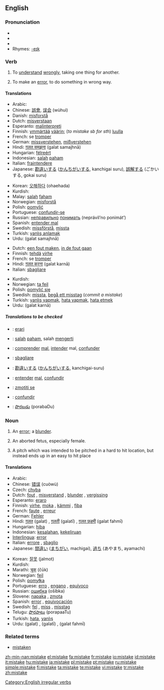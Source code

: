 ==English==

===Pronunciation===
*{{SAMPA|/mIs"teIk/}}
*{{IPA|/mɪs'teɪk/}}
*{{audio|en-us-mistake.ogg|Audio (US)}}
*Rhymes: [[Rhymes:English:-eɪk|-eɪk]]

===Verb===
{{en-verb|mistakes|mistaking|mistook|mistaken}}

# {{transitive}} To [[understand]] [[wrongly]], taking one thing for another.
# {{transitive}} To make an [[error]], to do something in wrong way.

====Translations====
{{trans-top|To understand wrongly (1)}}
*Arabic: {{Arab|[[اساء الفهم]]}} {{IPAchar|(’asá’ al-fáhem)}}
*Chinese: [[誤會]], [[误会]] (wùhuì)
*Danish: [[misforstå]]
*Dutch: [[misverstaan]]
*Esperanto: [[malinterpreti]]
*Finnish: [[ymmärtää]] [[väärin]]; (''to mistake sb for sth'') [[luulla]]
*French: se [[tromper]]
*German: [[missverstehen]], [[mißverstehen]]
*Hindi: [[ग़लत समझना]] (<u>g</u>alat samajhnā)
*Hungarian: [[félreért]]
*Indonesian: [[salah]] [[paham]]
*Italian: [[fraintendere]]
*Japanese: [[勘違い]]する ([[かんちがい]]する, kanchigai suru), [[誤解]]する (ごかいする, gokai suru)
{{trans-mid}}
*Korean: [[오해하다]] (ohaehada)
*Kurdish: {{KUchar|[[به‌غه‌له‌ت]]}}
*Malay: [[salah]] [[faham]]
*Norwegian: [[misforstå]]
*Polish: [[pomylić]]
*Portuguese: [[confundir-se]]
*Russian: [[неправильно]] [[понимать]] (neprávil’no ponimát’)
*Spanish: [[entender mal]]
*Swedish: [[missförstå]], [[missta]]
*Turkish: [[yanlış anlamak]]
*Urdu: {{URchar|[[غلط سمجھنا]]}} (<u>g</u>alat samajhnā)
{{trans-bottom}}

{{trans-top|To make an error (2)}}
*Dutch: [[een fout maken]], [[in de fout gaan]]
*Finnish: [[tehdä]] [[virhe]]
*French: se [[tromper]]
*Hindi: [[ग़लत करना]] (<u>g</u>alat karnā)
*Italian: [[sbagliare]]
{{trans-mid}}
*Kurdish: {{KUchar|[[غه‌له‌ت کردن]]}}
*Norwegian: [[ta feil]]
*Polish: [[pomylić się]]
*Swedish: [[missta]], [[begå ett misstag]] (''commit a mistake'')
*Turkish: [[yanlış yapmak]], [[hata yapmak]], [[hata etmek]]
*Urdu: {{URchar|[[غلط کرنا]]}} (<u>g</u>alat karnā)
{{trans-bottom}}

=====Translations to be checked=====
{{checktrans}}
*{{ttbc|Esperanto}}: [[erari]]
*{{ttbc|Indonesian}}: [[salah]] [[paham]], salah [[mengerti]]
*{{ttbc|Interlingua}}: [[comprender]] [[mal]], [[intender]] mal, [[confunder]]
*{{ttbc|Italian}}: [[sbagliare]]
*{{ttbc|Japanese}}: [[勘違い]]する ([[かんちがい]]する, kanchigai-suru)
*{{ttbc|Portuguese}}: [[entender]] [[mal]], [[confundir]]
*{{ttbc|Slovene}}: [[zmotiti se]]
*{{ttbc|Spanish}}: [[confundir]]
*{{ttbc|Telugu}}: [[పొరబడు]] (porabaDu)

===Noun===
{{en-noun}}

# An [[error]]; a [[blunder]].
# {{figurative}} An aborted fetus, especially female. {{italbrac|one boy and seven mistakes}}
# {{baseball}} A pitch which was intended to be pitched in a hard to hit location, but instead ends up in an easy to hit place

====Translations====
{{trans-top|An error (1)}}
*Arabic: {{Arab|[[خطأ]]}} {{IPAchar|(xáʈa’)}}
*Chinese: [[错误]] (cuòwù)
*Czech: [[chyba]] {{f}}
*Dutch: [[fout]] {{f}}, [[misverstand]] {{n}}, [[blunder]] {{m}}, [[vergissing]] {{f}}
*Esperanto: [[eraro]]
*Finnish: [[virhe]], [[moka]] {{italbrac|colloquial}}, [[kämmi]] {{italbrac|colloquial}}, [[fiba]] {{italbrac|slang}}
*French: [[faute]] {{f}}, [[erreur]] {{f}}
*German: [[Fehler]] {{m}}
*Hindi: [[ग़लत]] (<u>g</u>alat) {{m}}, [[ग़लती]] (<u>g</u>alatī) {{f}}, [[ग़लत फ़हमी]] (<u>g</u>alat fahmī) {{f}}
*Hungarian: [[hiba]]
*Indonesian: [[salah|kesalahan]], [[keliru|kekeliruan]]
*[[Interlingua]]: [[error]]
*Italian: [[errore]] {{m}}, [[sbaglio]] {{m}}
*Japanese: [[間違い]] ([[まちがい]], machigai), [[過ち]] (あやまち, ayamachi)
{{trans-mid}}
*Korean: [[잘못]] (jalmot)
*Kurdish: {{KUchar|[[غه‌له‌ت]]}}
*Marathi: [[चूक]] (čūk)
*Norwegian: [[feil]] {{m}}
*Polish: [[pomyłka]] {{f}}
*Portuguese: [[erro]] {{m}}, [[engano]] {{m}}, [[equívoco]] {{m}}
*Russian: [[ошибка]] (ošíbka) {{f}}
*Slovene: [[napaka]] {{f}}, [[zmota]] {{f}}
*Spanish: [[error]] {{m}}, [[equivocación]] {{f}}
*Swedish: [[fel]] {{n}}, [[miss]] {{c}}, [[misstag]] {{n}}
*Telugu: [[పొరపాటు]] (porapaaTu)
*Turkish: [[hata]], [[yanlış]]
*Urdu: {{URchar|[[غلط]]}} (<u>g</u>alat) {{m}}, {{URchar|[[غلطی]]}} (<u>g</u>alatī) {{f}}, {{URchar|[[غلط فہمی]]}} (<u>g</u>alat fahmī) {{f}}
{{trans-bottom}}

===Related terms===
*[[mistaken]]

[[Category:English irregular verbs]]

[[zh-min-nan:mistake]]
[[el:mistake]]
[[fa:mistake]]
[[fr:mistake]]
[[io:mistake]]
[[id:mistake]]
[[it:mistake]]
[[hu:mistake]]
[[ja:mistake]]
[[pl:mistake]]
[[pt:mistake]]
[[ru:mistake]]
[[simple:mistake]]
[[fi:mistake]]
[[ta:mistake]]
[[te:mistake]]
[[vi:mistake]]
[[tr:mistake]]
[[zh:mistake]]